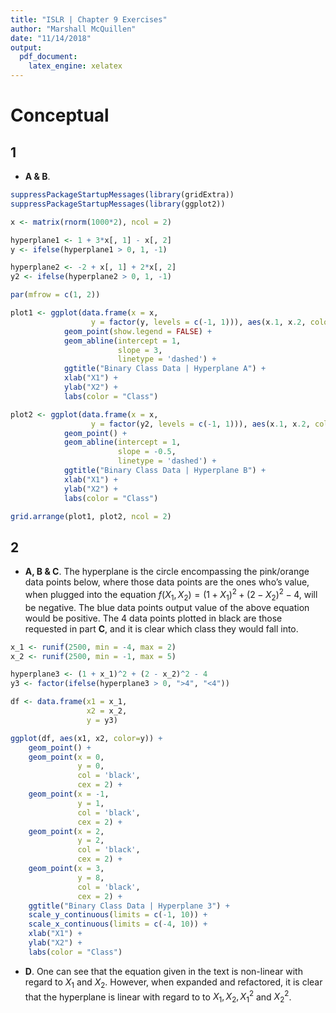 ```yaml
---
title: "ISLR | Chapter 9 Exercises"
author: "Marshall McQuillen"
date: "11/14/2018"
output: 
  pdf_document: 
    latex_engine: xelatex
---
```


# Conceptual

## 1

* **A & B**.

\hfill

```r
suppressPackageStartupMessages(library(gridExtra))
suppressPackageStartupMessages(library(ggplot2))

x <- matrix(rnorm(1000*2), ncol = 2)

hyperplane1 <- 1 + 3*x[, 1] - x[, 2]
y <- ifelse(hyperplane1 > 0, 1, -1)

hyperplane2 <- -2 + x[, 1] + 2*x[, 2]
y2 <- ifelse(hyperplane2 > 0, 1, -1)

par(mfrow = c(1, 2))

plot1 <- ggplot(data.frame(x = x,
                  y = factor(y, levels = c(-1, 1))), aes(x.1, x.2, color=y)) +
            geom_point(show.legend = FALSE) +
            geom_abline(intercept = 1,
                        slope = 3,
                        linetype = 'dashed') +
            ggtitle("Binary Class Data | Hyperplane A") +
            xlab("X1") +
            ylab("X2") +
            labs(color = "Class")

plot2 <- ggplot(data.frame(x = x,
                  y = factor(y2, levels = c(-1, 1))), aes(x.1, x.2, color=y)) +
            geom_point() +
            geom_abline(intercept = 1,
                        slope = -0.5,
                        linetype = 'dashed') +
            ggtitle("Binary Class Data | Hyperplane B") +
            xlab("X1") +
            ylab("X2") +
            labs(color = "Class")

grid.arrange(plot1, plot2, ncol = 2)
```

## 2

* **A, B & C**. The hyperplane is the circle encompassing the pink/orange data points below, where those data points are the ones who's value, when plugged into the equation $f(X_1, X_2) = (1 + X_1)^2 + (2 - X_2)^2 - 4$, will be negative. The blue data points output value of the above equation would be positive. The 4 data points plotted in black are those requested in part **C**, and it is clear which class they would fall into.

\hfill

```r
x_1 <- runif(2500, min = -4, max = 2)
x_2 <- runif(2500, min = -1, max = 5)

hyperplane3 <- (1 + x_1)^2 + (2 - x_2)^2 - 4
y3 <- factor(ifelse(hyperplane3 > 0, ">4", "<4"))

df <- data.frame(x1 = x_1,
                 x2 = x_2,
                 y = y3)

ggplot(df, aes(x1, x2, color=y)) +
    geom_point() +
    geom_point(x = 0,
               y = 0,
               col = 'black',
               cex = 2) +
    geom_point(x = -1,
               y = 1,
               col = 'black',
               cex = 2) +
    geom_point(x = 2,
               y = 2,
               col = 'black',
               cex = 2) +
    geom_point(x = 3,
               y = 8,
               col = 'black',
               cex = 2) +
    ggtitle("Binary Class Data | Hyperplane 3") +
    scale_y_continuous(limits = c(-1, 10)) +
    scale_x_continuous(limits = c(-4, 10)) +
    xlab("X1") +
    ylab("X2") +
    labs(color = "Class")
```

\pagebreak

* **D**. One can see that the equation given in the text is non-linear with regard to $X_1$ and $X_2$. However, when expanded and refactored, it is clear that the hyperplane is linear with regard to to $X_1, X_2, X_1^2$ and $X_2^2$. 

\begin{align}
(1 + X_1)^2 + (2 - X_2)^2 & = 4 \\
(1 + X_1)^2 + (2 - X_2)^2 - 4 & = 0 \\
(1 + 2X_1 + X_1^2) + (4 - 4X_2 + X_2^2) - 4 & = 0 \\
1 + 2X_1 + X_1^2 - 4X_2 + X_2^2 & = 0 \\
\end{align}
